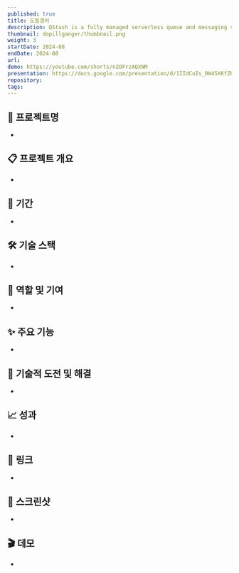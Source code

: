 ```yaml
---
published: true
title: 도필갱어
description: QStash is a fully managed serverless queue and messaging service designed for the serverless era.
thumbnail: dopillganger/thumbnail.png
weight: 3
startDate: 2024-08
endDate: 2024-08
url: 
demo: https://youtube.com/shorts/n2OFrzAQXNM
presentation: https://docs.google.com/presentation/d/1IIdCuIs_0W45XKfZKiQhAVHWx9CgqPb-594If1RS26Q/edit#slide=id.g2f766b5c499_0_0
repository: 
tags:
---
```


## 📌 프로젝트명
- 

## 📋 프로젝트 개요
-

## 📅 기간
- 

## 🛠 기술 스택
- 

## 👤 역할 및 기여
- 

## ✨ 주요 기능
- 

## 🚀 기술적 도전 및 해결
- 

## 📈 성과
- 

## 🔗 링크
- 

## 📸 스크린샷
- 

## 🎬 데모
- 
